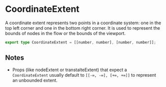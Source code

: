 # CoordinateExtent

A coordinate extent represents two points in a coordinate system: one in the top left corner and one in the bottom right corner. It is used to represent the bounds of nodes in the flow or the bounds of the viewport.

```ts
export type CoordinateExtent = [[number, number], [number, number]];
```

## Notes

- Props (like nodeExtent or transtalteExtent) that expect a `CoordinateExtent` usually default to `[[-∞, -∞], [+∞, +∞]]` to represent an unbounded extent.
